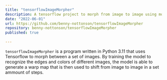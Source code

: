 ```yaml
---
title: "tensorflowImageMorpher"
description: A tensorflow project to morph from image to image using morph maps
date: "2022-06-01"
url: https://github.com/benny-nottonson/tensorflowImageMorpher
repository: benny-nottonson/tensorflowImageMorpher
published: true
  
---
```


`tensorflowImageMorpher` is a program written in Python 3.11 that uses Tensorflow to morph between a set of images.
By training the model to recognize the edges and colors of different images, the model is able to generate a warp map
that is then used to shift from image to image in a set ammount of steps.
